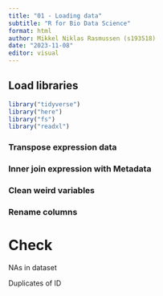 ---
title: "01 - Loading data"
subtitle: "R for Bio Data Science"
format: html
author: Mikkel Niklas Rasmussen (s193518)
date: "2023-11-08"
editor: visual
---

## Load libraries

```{r}
library("tidyverse")
library("here")
library("fs")
library("readxl")
```

### Transpose expression data

### Inner join expression with Metadata

### Clean weird variables

### Rename columns

# Check

NAs in dataset

Duplicates of ID
